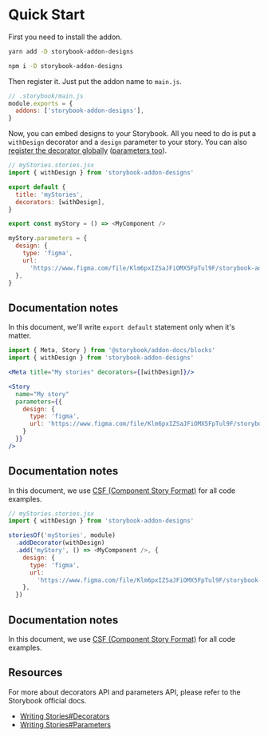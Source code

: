 
<Meta title="Docs/Quick start" />

# Quick Start

First you need to install the addon.

<TabsState initial="yarn">
  <div id="yarn" title="Yarn"><div>

```sh
yarn add -D storybook-addon-designs
```

  </div></div>
  <div id="npm" title="NPM"><div>

```sh
npm i -D storybook-addon-designs
```

  </div></div>
</TabsState>

Then register it.
Just put the addon name to `main.js`.

```js
// .storybook/main.js
module.exports = {
  addons: ['storybook-addon-designs'],
}
```

Now, you can embed designs to your Storybook.
All you need to do is put a `withDesign` decorator and a `design` parameter to your story.
You can also [register the decorator globally][sb-docs-decorators] ([parameters too][sb-docs-parameters]).

<TabsState initial="csf">
  <div id="csf" title="CSF"><div>

```js
// myStories.stories.jsx
import { withDesign } from 'storybook-addon-designs'

export default {
  title: 'myStories',
  decorators: [withDesign],
}

export const myStory = () => <MyComponent />

myStory.parameters = {
  design: {
    type: 'figma',
    url:
      'https://www.figma.com/file/Klm6pxIZSaJFiOMX5FpTul9F/storybook-addon-designs-sample',
  },
}
```

## Documentation notes

In this document, we'll write `export default` statement only when it's matter.

  </div></div>
  <div id="mdx" title="MDX"><div>

```jsx
import { Meta, Story } from '@storybook/addon-docs/blocks'
import { withDesign } from 'storybook-addon-designs'

<Meta title="My stories" decorators={[withDesign]}/>

<Story
  name="My story"
  parameters={{
    design: {
      type: 'figma',
      url: 'https://www.figma.com/file/Klm6pxIZSaJFiOMX5FpTul9F/storybook-addon-designs-sample'
    }
  }}
/>
```

## Documentation notes

In this document, we use [CSF (Component Story Format)][csf-docs] for all code examples.

  </div></div>
  <div id="storiesof" title="storiesOf API (legacy)"><div>

```js
// myStories.stories.jsx
import { withDesign } from 'storybook-addon-designs'

storiesOf('myStories', module)
  .addDecorator(withDesign)
  .add('myStory', () => <MyComponent />, {
    design: {
      type: 'figma',
      url:
        'https://www.figma.com/file/Klm6pxIZSaJFiOMX5FpTul9F/storybook-addon-designs-sample',
    },
  })
```

## Documentation notes

In this document, we use [CSF (Component Story Format)][csf-docs] for all code examples.

  </div></div>
</TabsState>

[csf-docs]: https://storybook.js.org/docs/formats/component-story-format/

## Resources

For more about decorators API and parameters API, please refer to the Storybook official docs.

- [Writing Stories#Decorators][sb-docs-decorators]
- [Writing Stories#Parameters][sb-docs-parameters]

[sb-docs-decorators]: https://storybook.js.org/docs/basics/writing-stories/#decorators
[sb-docs-parameters]: https://storybook.js.org/docs/basics/writing-stories/#parameters
